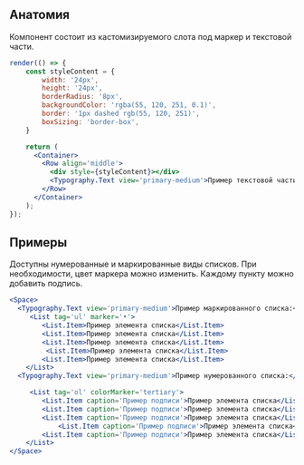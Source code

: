 ## Анатомия

Компонент состоит из кастомизируемого слота под маркер и текстовой части.

```jsx live
render(() => {
    const styleContent = {
        width: '24px',
        height: '24px',
        borderRadius: '8px',
        backgroundColor: 'rgba(55, 120, 251, 0.1)',
        border: '1px dashed rgb(55, 120, 251)',
        boxSizing: 'border-box',
    }

    return (
      <Container>
        <Row align='middle'>
          <div style={styleContent}></div> 
          <Typography.Text view='primary-medium'>Пример текстовой части</Typography.Text>
        </Row>
      </Container>
    );
});
```

## Примеры

Доступны нумерованные и маркированные виды списков. 
При необходимости, цвет маркера можно изменить. Каждому пункту можно добавить подпись.

```jsx live
<Space>
  <Typography.Text view='primary-medium'>Пример маркированного списка:</Typography.Text>    
     <List tag='ul' marker='•'>
        <List.Item>Пример элемента списка</List.Item>
        <List.Item>Пример элемента списка</List.Item>
        <List.Item>Пример элемента списка</List.Item>
         <List.Item>Пример элемента списка</List.Item>
        <List.Item>Пример элемента списка</List.Item>
    </List>
  <Typography.Text view='primary-medium'>Пример нумерованного списка:</Typography.Text>    

     <List tag='ol' colorMarker='tertiary'>
        <List.Item caption='Пример подписи'>Пример элемента списка</List.Item>
        <List.Item caption='Пример подписи'>Пример элемента списка</List.Item>
        <List.Item caption='Пример подписи'>Пример элемента списка</List.Item>
            <List.Item caption='Пример подписи'>Пример элемента списка</List.Item>
        <List.Item caption='Пример подписи'>Пример элемента списка</List.Item>
    </List>
</Space>
```
